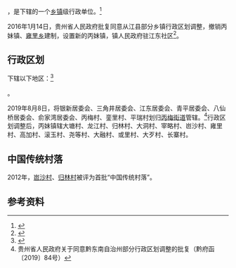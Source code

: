 {{中国乡级行政区|52/26/33/100/000
| 政府驻地 = 长寨村
}}

'''{{PAGENAMEBASE}}'''，是{{PRC admin/fullname|52/26/33/100/000|3}}下辖的一个[[乡镇|乡镇]]级行政单位。<ref>{{PRC admin/ref sgc|{{PRC admin/parent|52/26/33/100/000}}}}</ref>

2016年1月14日，贵州省人民政府批复同意从江县部分乡镇行政区划调整，撤销丙妹镇、[[雍里乡|雍里乡]]建制，设置新的丙妹镇，镇人民政府驻江东社区<ref>{{Cite web |url=http://www.gzgov.gov.cn/xxgk/zfxxgkpt/201601/t20160122_368843.html |title=省人民政府关于同意从江县部分乡镇行政区划调整的批复（黔府函〔2016〕23号） |accessdate=2017-09-06 |archive-date=2017-09-07 |archive-url=https://web.archive.org/web/20170907034343/http://www.gzgov.gov.cn/xxgk/zfxxgkpt/201601/t20160122_368843.html |dead-url=no }}</ref>。

== 行政区划 ==

{{PAGENAMEBASE}}下辖以下地区：<ref>{{PRC admin/ref sgc|52/26/33/100/000}}</ref>

{{PRC admin/children|52/26/33/100/000}}。

2019年8月8日，将银新居委会、三角井居委会、江东居委会、青平居委会、八仙桥居委会、俞家湾居委会、丙梅村、銮里村、平瑞村划归[[丙梅街道|丙梅街道]]管辖。<ref>贵州省人民政府关于同意黔东南自治州部分行政区划调整的批复（黔府函〔2019〕84号）</ref>行政区划调整后，丙妹镇辖大塘村、龙江村、归林村、大洞村、宰略村、岜沙村、雍里村、高加村、滚玉村、尧等村、大融村、或里村、大歹村、长寨村。

==中国传统村落==
2012年，[[岜沙村|岜沙村]]、[[归林村|归林村]]被评为首批“中国传统村落”。

== 参考资料 ==
{{reflist}}

{{PRC admin/navcat|52/26/33/100/000}}